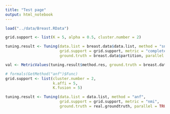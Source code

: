 ```yaml
---
title: "Test page"
output: html_notebook
---
```




```r
load("../data/Breast.RData")

grid.support <- list(K = 5, alpha = 0.5, cluster.number = 2)


```



```r
tuning.result <- Tuning(data.list = breast.data$data.list, method = "snf",
                        grid.support = grid.support, metric = "completeness",
                        ground.truth = breast.data$partition, parallel = TRUE, plot = TRUE)
```





```r
val <- MetricValues(tuning.result$method.res, ground.truth = breast.data$partition, internal.metrics = "asw.affinity")
```
  





```r

# formals(GetMethod("anf")$Func)
grid.support <- list(cluster.number = 2,
                     k.affi = 5,
                     K.fusion = 5)

tuning.result <- Tuning(data.list = data.list, method = "anf",
                        grid.support = grid.support, metric = "nmi",
                        ground.truth = real.groundtruth, parallel = TRUE, plot = TRUE)


```






